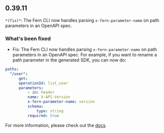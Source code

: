 ## 0.39.11
`*(fix)*`: The Fern CLI now handles parsing `x-fern-parameter-name` on path parameters in an OpenAPI spec.

### What's been fixed
- Fix: The Fern CLI now handles parsing `x-fern-parameter-name` on path parameters in an OpenAPI spec. For example,
if you want to rename a path parameter in the generated SDK, you can now do:

```yml
paths:
  "/user":
      get:
      operationId: list_user
      parameters:
          - in: header
          name: X-API-Version
          x-fern-parameter-name: version
          schema:
              type: string
          required: true
```

For more information, please check out the [docs](https://buildwithfern.com/learn/api-definition/openapi/extensions/parameter-names).


